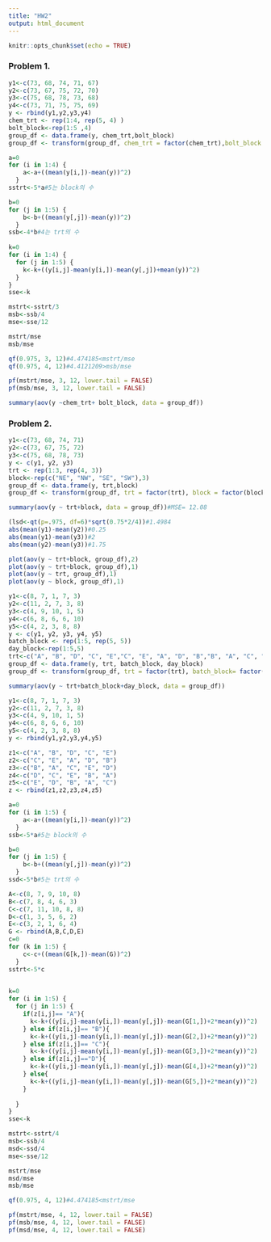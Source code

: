 ```yaml
---
title: "HW2"
output: html_document
---
```


```r
knitr::opts_chunk$set(echo = TRUE)
```

### Problem 1.

```r
y1<-c(73, 68, 74, 71, 67)
y2<-c(73, 67, 75, 72, 70)
y3<-c(75, 68, 78, 73, 68)
y4<-c(73, 71, 75, 75, 69)
y <- rbind(y1,y2,y3,y4)
chem_trt <- rep(1:4, rep(5, 4) )
bolt_block<-rep(1:5 ,4)
group_df <- data.frame(y, chem_trt,bolt_block)
group_df <- transform(group_df, chem_trt = factor(chem_trt),bolt_block = factor(bolt_block) )
```

```r
a=0
for (i in 1:4) {
    a<-a+((mean(y[i,])-mean(y))^2)
  }
sstrt<-5*a#5는 block의 수

b=0
for (j in 1:5) {
    b<-b+((mean(y[,j])-mean(y))^2)
  }
ssb<-4*b#4는 trt의 수
  
k=0
for (i in 1:4) {
  for (j in 1:5) {
    k<-k+((y[i,j]-mean(y[i,])-mean(y[,j])+mean(y))^2)
  }
}
sse<-k

mstrt<-sstrt/3
msb<-ssb/4
mse<-sse/12

mstrt/mse
msb/mse

qf(0.975, 3, 12)#4.474185<mstrt/mse
qf(0.975, 4, 12)#4.4121209>msb/mse

pf(mstrt/mse, 3, 12, lower.tail = FALSE)
pf(msb/mse, 3, 12, lower.tail = FALSE)


```

```r
summary(aov(y ~chem_trt+ bolt_block, data = group_df))
```

### Problem 2.

```r
y1<-c(73, 68, 74, 71)
y2<-c(73, 67, 75, 72)
y3<-c(75, 68, 78, 73)
y <- c(y1, y2, y3)
trt <- rep(1:3, rep(4, 3))
block<-rep(c("NE", "NW", "SE", "SW"),3)
group_df <- data.frame(y, trt,block)
group_df <- transform(group_df, trt = factor(trt), block = factor(block))
```

```r
summary(aov(y ~ trt+block, data = group_df))#MSE= 12.08

(lsd<-qt(p=.975, df=6)*sqrt(0.75*2/4))#1.4984
abs(mean(y1)-mean(y2))#0.25
abs(mean(y1)-mean(y3))#2
abs(mean(y2)-mean(y3))#1.75

plot(aov(y ~ trt+block, group_df),2)
plot(aov(y ~ trt+block, group_df),1)
plot(aov(y ~ trt, group_df),1)
plot(aov(y ~ block, group_df),1)
```

```r
y1<-c(8, 7, 1, 7, 3)
y2<-c(11, 2, 7, 3, 8)
y3<-c(4, 9, 10, 1, 5)
y4<-c(6, 8, 6, 6, 10)
y5<-c(4, 2, 3, 8, 8)
y <- c(y1, y2, y3, y4, y5)
batch_block <- rep(1:5, rep(5, 5))
day_block<-rep(1:5,5)
trt<-c("A", "B", "D", "C", "E","C", "E", "A", "D", "B","B", "A", "C", "E", "D","D", "C", "E", "B", "A","E", "D", "B", "A", "C")
group_df <- data.frame(y, trt, batch_block, day_block)
group_df <- transform(group_df, trt = factor(trt), batch_block= factor(batch_block), day_block = factor(day_block) )
```

```r
summary(aov(y ~ trt+batch_block+day_block, data = group_df))
```


```r
y1<-c(8, 7, 1, 7, 3)
y2<-c(11, 2, 7, 3, 8)
y3<-c(4, 9, 10, 1, 5)
y4<-c(6, 8, 6, 6, 10)
y5<-c(4, 2, 3, 8, 8)
y <- rbind(y1,y2,y3,y4,y5)

z1<-c("A", "B", "D", "C", "E")
z2<-c("C", "E", "A", "D", "B")
z3<-c("B", "A", "C", "E", "D")
z4<-c("D", "C", "E", "B", "A")
z5<-c("E", "D", "B", "A", "C")
z <- rbind(z1,z2,z3,z4,z5)

a=0
for (i in 1:5) {
    a<-a+((mean(y[i,])-mean(y))^2)
  }
ssb<-5*a#5는 block의 수

b=0
for (j in 1:5) {
    b<-b+((mean(y[,j])-mean(y))^2)
  }
ssd<-5*b#5는 trt의 수

A<-c(8, 7, 9, 10, 8)
B<-c(7, 8, 4, 6, 3)
C<-c(7, 11, 10, 8, 8)
D<-c(1, 3, 5, 6, 2)
E<-c(3, 2, 1, 6, 4)
G <- rbind(A,B,C,D,E)
c=0
for (k in 1:5) {
    c<-c+((mean(G[k,])-mean(G))^2)
  }
sstrt<-5*c

  
k=0
for (i in 1:5) {
  for (j in 1:5) {
    if(z[i,j]== "A"){
      k<-k+((y[i,j]-mean(y[i,])-mean(y[,j])-mean(G[1,])+2*mean(y))^2)
    } else if(z[i,j]== "B"){
      k<-k+((y[i,j]-mean(y[i,])-mean(y[,j])-mean(G[2,])+2*mean(y))^2)
    } else if(z[i,j]== "C"){
      k<-k+((y[i,j]-mean(y[i,])-mean(y[,j])-mean(G[3,])+2*mean(y))^2)
    } else if(z[i,j]=="D"){
      k<-k+((y[i,j]-mean(y[i,])-mean(y[,j])-mean(G[4,])+2*mean(y))^2)
    } else{
      k<-k+((y[i,j]-mean(y[i,])-mean(y[,j])-mean(G[5,])+2*mean(y))^2) 
    }
  
  }
}
sse<-k

mstrt<-sstrt/4
msb<-ssb/4
msd<-ssd/4
mse<-sse/12

mstrt/mse
msd/mse
msb/mse

qf(0.975, 4, 12)#4.474185<mstrt/mse

pf(mstrt/mse, 4, 12, lower.tail = FALSE)
pf(msb/mse, 4, 12, lower.tail = FALSE)
pf(msd/mse, 4, 12, lower.tail = FALSE)
```